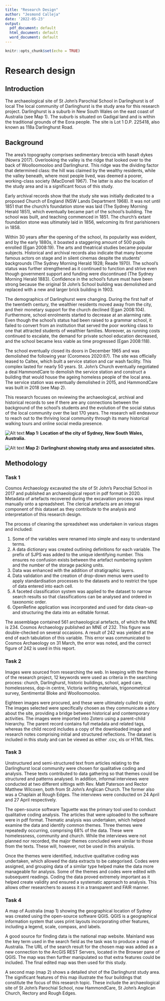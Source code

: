 ```yaml
---
title: "Research Design"
author: "Jesmond Calleja"
date: '2022-05-23'
output:
  pdf_document: default
  html_document: default
  word_document: default
---
```


```r
knitr::opts_chunk$set(echo = TRUE)
```

# **Research design**

## **Introduction**

The archaeological site of St John's Parochial School in Darlinghurst is of local The local community of Darlinghurst is the study area for this research project. Darlinghurst is a suburb in New South Wales on the east coast of Australia (see Map 1). The suburb is situated on Gadigal land and is within the traditional grounds of the Eora people. The site is Lot 1 D.P. 225418, also known as 118a Darlinghurst Road.

## **Background**

The area's topography comprises sedimentary breccia with basalt dykes (Nowra 2017). Overlooking the valley is the ridge that looked over to the back of Woolloomooloo and Darlinghurst. This ridge was the dividing factor that determined class: the hill was claimed by the wealthy residents, while the valley beneath, where most people lived, was deemed a poorer, working-class society (MacDonell 1967). The latter is also the location of the study area and is a significant focus of this study.

Early archival records show that the study site was initially dedicated to a proposed Church of England (NSW Lands Department 1968). It was not until 1851 that the church's foundation stone was laid (The Sydney Morning Herald 1851), which eventually became part of the school's building. The school was built, and teaching commenced in 1851. The church's extant foundation stone was ultimately laid in 1856, welcoming its first parishioners in 1858.

Within 30 years after the opening of the school, its popularity was evident, and by the early 1880s, it boasted a staggering amount of 500 pupils enrolled (Egan 2008:19). The arts and theatrical studies became popular subjects. Historical and archival records also indicate that many become famous actors on stage and in silent cinemas despite the students' backgrounds (The Sydney Morning Herald 1928; Reade 1970). The school's status was further strengthened as it continued to function and strive even though government support and funding were discontinued (The Sydney Morning Herald 1883). Confidence in the school's future must have been strong because the original St John's School building was demolished and replaced with a new and larger brick building in 1903.

The demographics of Darlinghurst were changing. During the first half of the twentieth century, the wealthier residents moved away from the city, and their monetary support for the church declined (Egan 2008:104). Furthermore, school enrolments started to decrease at an alarming rate. Even though the school's status had been raised to a grammar school, it failed to convert from an institution that served the poor working class to one that attracted students of wealthier families. Moreover, as running costs continued to escalate, the demand for private school education decreased, and the school became less viable as time progressed (Egan 2008:118).

The school eventually closed its doors in December 1965 and was demolished the following year (Coromeos 2020:87). The site was officially leased to Caltex, which built a service station and car wash facility. This complex lasted for nearly 50 years. St. John's Church eventually negotiated a deal HammondCare to demolish the service station and construct a building that would house the ageing homeless people of the local area. The service station was eventually demolished in 2015, and HammondCare was built in 2018 (see Map 2).

This research focuses on reviewing the archaeological, archival and historical records to see if there are any connections between the background of the school's students and the evolution of the social status of the local community over the last 170 years. The research will endeavour to reach out to the thriving local community through its many historical walking tours and online social media presence.

![Alt text](~/Desktop/HINQ302/Assignment%202/Portfolio%20Task%2004/Map%20of%20Australia,%20Sydney.jpeg) **Map 1: Location of the city of Sydney, New South Wales, Australia.**

![Alt text](~/Desktop/HINQ302/Assignment%202/Portfolio%20Task%2002/Images/Map%20of%20study%20area.jpeg) **Map 2: Darlinghurst showing study area and associated sites.**

## **Methodology**

### **Task 1**

Cosmos Archaeology excavated the site of St John's Parochial School in 2017 and published an archaeological report in pdf format in 2020. Metadata of artefacts recovered during the excavation process was input manually onto a spreadsheet. The clerical artefacts are an integral component of this dataset as they contribute to the analysis and interpretation of this research design.

The process of cleaning the spreadsheet was undertaken in various stages and included:

1.  Some of the variables were renamed into simple and easy to understand terms.
2.  A data dictionary was created outlining definitions for each variable. The prefix of SJPS was added to the unique identifying number. This ensures no confusion exists between the artefact numbering system and the number of the storage packing units.
3.  Data was enhanced with the addition of stratigraphic layers.
4.  Data validation and the creation of drop-down menus were used to apply standardisation processes to the datasets and to restrict the type of data entered into each cell.
5.  A faceted classification system was applied to the dataset to narrow search results so that classifications can be analysed and ordered in taxonomic order.
6.  OpenRefine application was incorporated and used for data clean-up and structuring the data into an editable format.

The assemblage contained 561 archaeological artefacts, of which the MNE is 234. Cosmos Archaeology published an MNE of 232. This figure was double-checked on several occasions. A result of 242 was yielded at the end of each tabulation of this variable. This error was communicated to Cosmos Archaeology on 31 March, the error was noted, and the correct figure of 242 is used in this report.

### **Task 2**

Images were sourced from researching the web. In keeping with the theme of the research project, 12 keywords were used as criteria in the searching process: church, Darlinghurst, historic buildings, school, aged care, homelessness, dop-in centre, Victoria writing materials, trigonometrical survey, Sentimental Bloke and Woolloomooloo.

Eighteen images were procured, and these were ultimately culled to eight. The images selected were specifically chosen as they communicate a story about the site, providing a bridge between historical and contemporary activities. The images were imported into Zotero using a parent-child hierarchy. The parent record contains full metadata and related tags, whereas the child record includes a copy of the downloaded image and research notes comprising initial and structured reflections. The dataset is included in this study and can be viewed as either .csv, xls or HTML files.

### **Task 3**

Unstructured and semi-structured text from articles relating to the Darlinghurst local community were chosen for qualitative coding and analysis. These texts contributed to data gathering so that themes could be structured and patterns analysed. In addition, informal interviews were conducted at two different sittings with Rev. Matt Paterson and Rector Matthew Wilcoxen, both from St John's Anglican Church. The former also was a Chaplain at Rough Edges. The interviews were conducted on 24 April and 27 April respectively.

The open-source software Taguette was the primary tool used to conduct qualitative coding analysis. The articles that were uploaded to the software were in pdf format. Thematic analysis was undertaken, which helped examine the data and identify common themes. Three themes were repeatedly occurring, comprising 68% of the data. These were homelessness, community and church. While the interviews were not planned nor recorded, the major themes concluded were similar to those from the texts. These will, however, not be used in this analysis.

Once the themes were identified, inductive qualitative coding was undertaken, which allowed the data extracts to be categorised. Codes were assigned, and grouping data of a similar type helped make the data more manageable for analysis. Some of the themes and codes were edited with subsequent readings. Coding the data proved extremely important as it helped create validity and ensured a systematic approach to analysis. This allows other researchers to assess it in a transparent and FAIR manner.

### **Task 4**

A map of Australia (map 1) showing the geographical location of Sydney was created using the open-source software QGIS. QGIS is a geographical information system that uses print layouts incorporating other features, including a legend, scale, compass, and labels.

A good source for finding data is the national map website. Mainland was the key term used in the search field as the task was to produce a map of Australia. The URL of the search result for the chosen map was added as a new connection to the ArcGIS REST Servers, located in the Browser pane of QGIS. The map was then further manipulated so that extra features could be included. The final edited map was then used for this study.

A second map (map 2) shows a detailed shot of the Darlinghurst study area. The significant features of this map illustrate the four buildings that constitute the focus of this research topic. These include the archaeological site of St John's Parochial School, now HammondCare, St John's Anglican Church, Rectory and Rough Edges.
